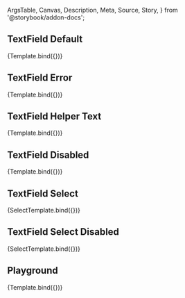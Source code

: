 <!-- @prettier -->

  ArgsTable,
  Canvas,
  Description,
  Meta,
  Source,
  Story,
} from '@storybook/addon-docs';


<Meta argTypes={argTypes} component={TextField} title="Material UI/TextField" />

<Description of={TextField} />

## TextField Default

<Canvas>
  <Story
    name="TextField Default"
    args={{
      label: 'Label Text Here',
      placeholder: 'Placeholder',
      type: 'text',
      value: 'Field Value',
    }}
  >
    {Template.bind({})}
  </Story>
</Canvas>

## TextField Error

<Canvas>
  <Story
    name="TextField Error"
    args={{
      error: true,
      label: 'Label Text Here',
      placeholder: 'Placeholder',
      type: 'text',
      value: 'Field Value',
    }}
  >
    {Template.bind({})}
  </Story>
</Canvas>

## TextField Helper Text

<Canvas>
  <Story
    name="TextField Helper Text"
    args={{
      helperText: 'Helper Text Here',
      label: 'Label Text Here',
      placeholder: 'Placeholder',
      type: 'text',
      value: 'Field Value',
    }}
  >
    {Template.bind({})}
  </Story>
</Canvas>

## TextField Disabled

<Canvas>
  <Story
    name="TextField Disabled"
    args={{
      disabled: true,
      label: 'Label Text Here',
      placeholder: 'Placeholder',
      type: 'text',
      value: 'Field Value',
    }}
  >
    {Template.bind({})}
  </Story>
</Canvas>

## TextField Select

<Canvas>
  <Story
    name="TextField Select"
    args={{
      label: 'Label Text Here',
      placeholder: 'Placeholder',
    }}
  >
    {SelectTemplate.bind({})}
  </Story>
</Canvas>

## TextField Select Disabled

<Canvas>
  <Story
    name="TextField Select Disabled"
    args={{
      disabled: true,
      label: 'Label Text Here',
      placeholder: 'Placeholder',
    }}
  >
    {SelectTemplate.bind({})}
  </Story>
</Canvas>

## Playground

<Canvas isColumn>
  <Source language="jsx" story="Playground" />
  <Story
    name="Playground"
    args={{
      disabled: false,
      error: false,
      fullWidth: false,
      helperText: '',
      label: 'Label Text Here',
      placeholder: 'Placeholder',
      type: 'text',
      value: 'Field Value',
    }}
  >
    {Template.bind({})}
  </Story>
  <ArgsTable story="Playground" />
</Canvas>
